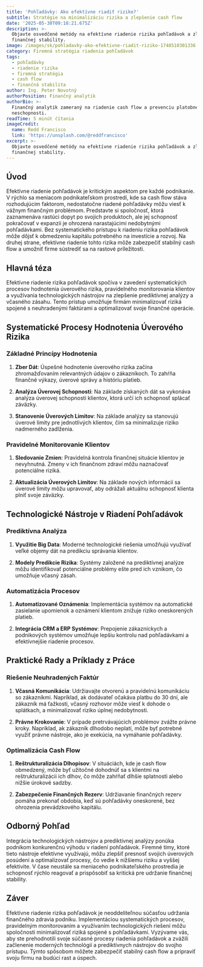 ```yaml
---
title: 'Pohľadávky: Ako efektívne riadiť riziko?'
subtitle: Stratégie na minimalizáciu rizika a zlepšenie cash flow
date: '2025-05-30T09:18:21.675Z'
description: >-
  Objavte osvedčené metódy na efektívne riadenie rizika pohľadávok a zlepšenie
  finančnej stability.
image: /images/sk/pohladavky-ako-efektivne-riadit-riziko-1748510301336.jpg
category: Firemná stratégia riadenia pohľadávok
tags:
  - pohľadávky
  - riadenie rizika
  - firemná stratégia
  - cash flow
  - finančná stabilita
author: Ing. Peter Novotný
authorPosition: Finančný analytik
authorBio: >-
  Finančný analytik zameraný na riadenie cash flow a prevenciu platobnej
  neschopnosti.
readTime: 5 minút čítania
imageCredit:
  name: Redd Francisco
  link: 'https://unsplash.com/@reddfrancisco'
excerpt: >-
  Objavte osvedčené metódy na efektívne riadenie rizika pohľadávok a zlepšenie
  finančnej stability.
---
```

## Úvod

Efektívne riadenie pohľadávok je kritickým aspektom pre každé podnikanie. V rýchlo sa meniacom podnikateľskom prostredí, kde sa cash flow stáva rozhodujúcim faktorom, nedostatočne riadené pohľadávky môžu viesť k vážnym finančným problémom. Predstavte si spoločnosť, ktorá zaznamenáva rastúci dopyt po svojich produktoch, ale jej schopnosť pokračovať v expanzii je ohrozená narastajúcimi nedobytnými pohľadávkami. Bez systematického prístupu k riadeniu rizika pohľadávok môže dôjsť k obmedzeniu kapitálu potrebného na investície a rozvoj. Na druhej strane, efektívne riadenie tohto rizika môže zabezpečiť stabilný cash flow a umožniť firme sústrediť sa na rastové príležitosti.

## Hlavná téza

Efektívne riadenie rizika pohľadávok spočíva v zavedení systematických procesov hodnotenia úverového rizika, pravidelného monitorovania klientov a využívania technologických nástrojov na zlepšenie prediktívnej analýzy a včasného zásahu. Tento prístup umožňuje firmám minimalizovať riziká spojené s neuhradenými faktúrami a optimalizovať svoje finančné operácie.

## Systematické Procesy Hodnotenia Úverového Rizika

### Základné Princípy Hodnotenia

1. **Zber Dát**: Úspešné hodnotenie úverového rizika začína zhromažďovaním relevantných údajov o zákazníkoch. To zahŕňa finančné výkazy, úverové správy a históriu platieb.

2. **Analýza Úverovej Schopnosti**: Na základe získaných dát sa vykonáva analýza úverovej schopnosti klientov, ktorá určí ich schopnosť splácať záväzky.

3. **Stanovenie Úverových Limitov**: Na základe analýzy sa stanovujú úverové limity pre jednotlivých klientov, čím sa minimalizuje riziko nadmerného zadlženia.

### Pravidelné Monitorovanie Klientov

1. **Sledovanie Zmien**: Pravidelná kontrola finančnej situácie klientov je nevyhnutná. Zmeny v ich finančnom zdraví môžu naznačovať potenciálne riziká.

2. **Aktualizácia Úverových Limitov**: Na základe nových informácií sa úverové limity môžu upravovať, aby odrážali aktuálnu schopnosť klienta plniť svoje záväzky.

## Technologické Nástroje v Riadení Pohľadávok

### Prediktívna Analýza

1. **Využitie Big Data**: Moderné technologické riešenia umožňujú využívať veľké objemy dát na predikciu správania klientov.

2. **Modely Predikcie Rizika**: Systémy založené na prediktívnej analýze môžu identifikovať potenciálne problémy ešte pred ich vznikom, čo umožňuje včasný zásah.

### Automatizácia Procesov

1. **Automatizované Oznámenia**: Implementácia systémov na automatické zasielanie upomienok a oznámení klientom znižuje riziko oneskorených platieb.

2. **Integrácia CRM a ERP Systémov**: Prepojenie zákazníckych a podnikových systémov umožňuje lepšiu kontrolu nad pohľadávkami a efektívnejšie riadenie procesov.

## Praktické Rady a Príklady z Práce

### Riešenie Neuhradených Faktúr

1. **Včasná Komunikácia**: Udržiavajte otvorenú a pravidelnú komunikáciu so zákazníkmi. Napríklad, ak dodávateľ očakáva platbu do 30 dní, ale zákazník má ťažkosti, včasný rozhovor môže viesť k dohode o splátkach, a minimalizovať riziko úplnej nedobytnosti.

2. **Právne Krokovanie**: V prípade pretrvávajúcich problémov zvážte právne kroky. Napríklad, ak zákazník dlhodobo neplatí, môže byť potrebné využiť právne nástroje, ako je exekúcia, na vymáhanie pohľadávky.

### Optimalizácia Cash Flow

1. **Reštrukturalizácia Dlhopisov**: V situáciách, kde je cash flow obmedzený, môže byť užitočné dohodnúť sa s klientmi na reštrukturalizácii ich dlhov, čo môže zahŕňať dlhšie splatnosti alebo nižšie úrokové sadzby.

2. **Zabezpečenie Finančných Rezerv**: Udržiavanie finančných rezerv pomáha prekonať obdobia, keď sú pohľadávky oneskorené, bez ohrozenia prevádzkového kapitálu.

## Odborný Pohľad

Integrácia technologických nástrojov a prediktívnej analýzy ponúka podnikom konkurenčnú výhodu v riadení pohľadávok. Firemné tímy, ktoré tieto nástroje efektívne využívajú, môžu zlepšiť presnosť svojich úverových posúdení a optimalizovať procesy, čo vedie k nižšiemu riziku a vyššej efektivite. V čase neustále sa meniaceho podnikateľského prostredia je schopnosť rýchlo reagovať a prispôsobiť sa kritická pre udržanie finančnej stability.

## Záver

Efektívne riadenie rizika pohľadávok je neoddeliteľnou súčasťou udržania finančného zdravia podniku. Implementáciou systematických procesov, pravidelným monitorovaním a využívaním technologických riešení môžu spoločnosti minimalizovať riziká spojené s pohľadávkami. Vyzývame vás, aby ste prehodnotili svoje súčasné procesy riadenia pohľadávok a zvážili začlenenie moderných technológií a prediktívnych nástrojov do svojho prístupu. Týmto spôsobom môžete zabezpečiť stabilný cash flow a pripraviť svoju firmu na budúci rast a úspech.

